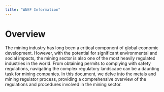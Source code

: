 ```yaml
---
title: "WNEF Information"
---
```


# Overview

The mining industry has long been a critical component of global economic development. However, with the potential for significant environmental and social impacts, the mining sector is also one of the most heavily regulated industries in the world. From obtaining permits to complying with safety regulations, navigating the complex regulatory landscape can be a daunting task for mining companies. In this document, we delve into the metals and mining regulator process, providing a comprehensive overview of the regulations and procedures involved in the mining sector. 
